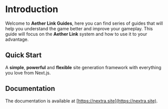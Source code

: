 # Introduction
 
Welcome to **Aether Link Guides**, here you can find series of guides that will help you understand the game better and improve your gameplay. This guide will focus on the **Aether Link** system and how to use it to your advantage.

## Quick Start

A **simple**, **powerful** and **flexible** site generation framework with everything you love from Next.js.

## Documentation

The documentation is available at [https://nextra.site](https://nextra.site).
